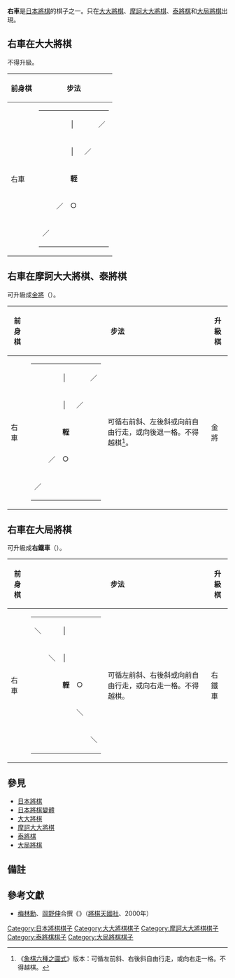 {{japanese|japanese=右車|kana=うしゃ|romaji=Usha}}

'''右車'''是[[日本將棋|日本將棋]]的棋子之一。只在[[大大將棋|大大將棋]]、[[摩訶大大將棋|摩訶大大將棋]]、[[泰將棋|泰將棋]]和[[大局將棋|大局將棋]]出現。

== 右車在大大將棋 ==
不得升級。

{| border="1" cellspacing="0" cellpadding="3"
|----- bgcolor="#dddddd"
! 前身棋
! colspan="2" | 步法
|-----
| 右車 ||
{| border="1" cellspacing="0" cellpadding="3"
|-----
|   ||   || │ ||   || ／
|-----
|   ||   || │ || ／ ||  
|-----
|   ||   || '''輊''' ||   ||  
|-----
|   || ／ || ○ ||   ||  
|-----
| ／ ||   ||   ||   ||  
|}
| 可循右前斜、左後斜或向前自由行走，或向後退一格。不得越棋<ref>《[[象戲圖式|象戲圖式]]》及《[[諸象戲圖式|諸象戲圖式]]》版本：可循左前斜、右後斜或向前自由行走，或向右走一格。不得越棋（同此條目內大局將棋右車步法）。<br>
《[[象棋六種之圖式|象棋六種之圖式]]》版本：可循左前斜、右後斜自由行走，或向右走一格。不得越棋。</ref>。 
|}

==右車在摩訶大大將棋、泰將棋==
可升級成[[金將|金將]]（{{lang|ja|きんしょう}}）。


{| border="1" cellspacing="0" cellpadding="3"
|----- bgcolor="#dddddd"
! 前身棋
! colspan="2" | 步法
! 升級棋
! colspan="2" | 步法
|-----
| 右車 ||
{| border="1" cellspacing="0" cellpadding="3"
|-----
|   ||   || │ ||   || ／
|-----
|   ||   || │ || ／ ||  
|-----
|   ||   || '''輊''' ||   ||  
|-----
|   || ／ || ○ ||   ||  
|-----
| ／ ||   ||   ||   ||  
|}
| 可循右前斜、左後斜或向前自由行走，或向後退一格。不得越棋<ref>《[[象棋六種之圖式|象棋六種之圖式]]》版本：可循左前斜、右後斜自由行走，或向右走一格。不得越棋。</ref>。 || 金將 ||
{| border="1" cellspacing="0" cellpadding="3"
|-----
|<font color="white">■</font> || <font color="white">■</font> || <font color="white">■</font> || <font color="white">■</font> || <font color="white">■</font>
|-----
| 　 || ○ || ○ || ○ || 　
|-----
| 　 || ○ || '''金''' || ○ || 　
|-----
| 　 || 　 || ○ || 　 || 　
|-----
|<font color="white">■</font> || <font color="white">■</font> || <font color="white">■</font> || <font color="white">■</font> || <font color="white">■</font>
|}
| 可循縱向、橫向、前斜向走一格。
|}

== 右車在大局將棋 ==
可升級成'''右鐵車'''（{{lang|ja|うてっしゃ，右鉄車}}）。


{| border="1" cellspacing="0" cellpadding="3"
|----- bgcolor="#dddddd"
! 前身棋
! colspan="2" | 步法
! 升級棋
! colspan="2" | 步法
|-----
| 右車 ||
{| border="1" cellspacing="0" cellpadding="3"
|-----
| ＼ ||   || │ ||   ||  
|-----
|   || ＼ || │ ||   ||  
|-----
|   ||   || '''輊''' || ○ ||  
|-----
|   ||   ||   || ＼ ||  
|-----
|   ||   ||   ||   || ＼
|}
| 可循左前斜、右後斜或向前自由行走，或向右走一格。不得越棋。 || 右鐵車
|
{| border="1" cellspacing="0" cellpadding="3"
|-----
| ＼ ||   ||   ||   ||  
|-----
|   || ＼ ||   ||   ||  
|-----
|   ||   || '''銍''' || ○ ||  
|-----
|   || ／ ||   || ＼ ||  
|-----
| ／ ||   ||   ||   || ＼
|}
| 可循左前斜、後斜向自由行走，或向右走一格。不得越棋。
|}
== 參見 ==
*[[日本將棋|日本將棋]]
*[[日本將棋變體|日本將棋變體]]
*[[大大將棋|大大將棋]]
*[[摩訶大大將棋|摩訶大大將棋]]
*[[泰將棋|泰將棋]]
*[[大局將棋|大局將棋]]

== 備註 ==

<references/>

== 參考文獻 ==
* [[梅林勳|梅林勳]]、[[岡野伸|岡野伸]]合撰《{{lang|ja|改訂版 世界の将棋・古代から現代まで}}》（[[將棋天國社|將棋天國社]]、2000年）


[[Category:日本將棋棋子|Category:日本將棋棋子]]
[[Category:大大將棋棋子|Category:大大將棋棋子]]
[[Category:摩訶大大將棋棋子|Category:摩訶大大將棋棋子]]
[[Category:泰將棋棋子|Category:泰將棋棋子]]
[[Category:大局將棋棋子|Category:大局將棋棋子]]